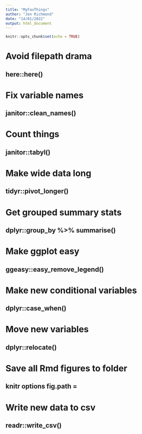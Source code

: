 ```yaml
---
title: "MyFavThings"
author: "Jen Richmond"
date: "14/01/2022"
output: html_document
---
```


```r
knitr::opts_chunk$set(echo = TRUE)
```

# Avoid filepath drama

## here::here()

# Fix variable names

## janitor::clean_names()

# Count things

## janitor::tabyl()

# Make wide data long

## tidyr::pivot_longer()


# Get grouped summary stats

## dplyr::group_by %>% summarise()


# Make ggplot easy

## ggeasy::easy_remove_legend()

# Make new conditional variables

## dplyr::case_when()

# Move new variables

## dplyr::relocate()

# Save all Rmd figures to folder

## knitr options fig.path = 

# Write new data to csv

## readr::write_csv()

